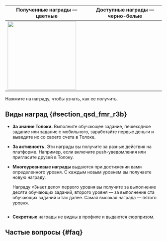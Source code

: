 
Полученные награды — цветные | Доступные награды — черно-белые
----- | -----
<img src="https://tlkfrontprod.azureedge.net/portal-production/static/uploaded/images/1677847629264/1677847629264_original_svg.svg" width="220px" alt="" /> | <Image width="220px" imageId="1676449035619" alt="" />

Нажмите на награду, чтобы узнать, как ее получить.

## Виды наград {#section_qsd_fmr_r3b}

- **За знание Толоки.** Выполните обучающее задание, пешеходное задание или задание с мобильного, заработайте первые деньги и выведите их со своего счета в Толоке.

- **За активность.** Эти награды вы получите за разные действия на платформе. Например, если включите push-уведомления или пригласите друзей в Толоку.

- **Многоуровневые награды** выдаются при достижении вами определенного уровня. С каждым новым уровнем вы получаете новую награду.

    <Cut title="Пример">

    Награду «Знает дело» первого уровня вы получите за выполнение десяти обучающих заданий, второго уровня — за выполнение ста обучающих заданий и так далее. Самая высокая награда — пятого уровня.

    <Image withBackground imageId="1677848464176" alt="" />

    </Cut>

- **Секретные** награды не видны в профиле и выдаются сюрпризом.

## Частые вопросы {#faq}

<FaqAchievementsCommon/>

